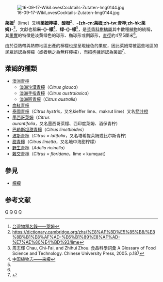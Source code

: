 {{NoteTA
| G1 = 餐飲
}}
{{Redirect|Lime}}
{{Redirect|莱姆|波兰科幻小说家|斯坦尼斯拉夫·莱姆}}
{{Automatic taxobox
| taxon = Citrus
| image = Limão_Citrus_Aurantifolia.JPG
| image_caption = 萊姆
| authority = L., 1753
}}

[[File:16-09-17-WikiLovesCocktails-Zutaten-Img0144.jpg|thumb]]

'''萊姆'''<ref>[http://taibnet.sinica.edu.tw/chi/taibnet_species_detail.php?name_code=418101 台灣物種名錄——萊姆]</ref>（lime）又稱'''萊姆檸檬'''、'''酸橙'''<ref>https://dictionary.cambridge.org/zhs/%E8%AF%8D%E5%85%B8/%E8%8B%B1%E8%AF%AD-%E6%B1%89%E8%AF%AD-%E7%AE%80%E4%BD%93/lime</ref>、'''-{zh-cn:莱姆;zh-tw:青檸;zh-hk:萊姆}-'''<ref>周志輝 Chau, Chi-Fai, and Zhihui Zhou. 食品科學詞彙 A Glossary of Food Science and Technology. Chinese University Press, 2005. p.187</ref>，文獻也稱'''来-{}-檬'''<ref name="eflora-cn">[http://frps.eflora.cn/frps/%E6%9D%A5%E6%AA%AC 中国植物志——来檬]</ref>、'''绿-{}-檬'''<ref name="eflora-cn"/>，是[[芸香科|芸香科]][[柑橘屬|柑橘屬]]其中數種[[植物|植物]]的統稱，其[[果實|果實]]的特徵是淡黄绿色的球形、椭球形或倒卵形，[[直徑|直徑]]約4至5厘米<ref name="eflora-cn"/>。

由於亞熱帶與熱帶地區出產的檸檬也是呈現綠色的果皮，因此萊姆常被這些地區的民眾誤認為檸檬（或者稱之為無籽檸檬），而把[[枸櫞|枸櫞]]誤認為萊姆<ref>{{Cite web|url=https://cooking23s.blogspot.tw/2016/08/lemon-lime.html|title=檸檬、萊姆的差異與如何分辨|accessdate=2016-08-19|author=|date=|work=cooking23s.blogspot.tw|publisher=|archive-url=https://web.archive.org/web/20160827043739/https://cooking23s.blogspot.tw/2016/08/lemon-lime.html|archive-date=2016-08-27|dead-url=yes}}</ref>。

== 萊姆的種類 ==
* [[澳洲青檸|澳洲青檸]]
** [[澳洲沙漠青檸|澳洲沙漠青檸]]（''Citrus glauca''）
** [[澳洲手指青檸|澳洲手指青檸]]（''Citrus australasica''）
** [[澳洲圓青檸|澳洲圓青檸]]（''Citrus australis''）
* [[血紅青檸|血紅青檸]]
* [[泰國青檸|泰國青檸]]（''Citrus hystrix''，又名kieffer lime、makrut lime）又名[[箭叶橙|箭叶橙]]
* [[墨西哥萊姆|墨西哥萊姆]]（''Citrus aurantifolia''，又名墨西哥萊檬、西印度萊姆、酒保青柠）
* [[巴勒斯坦甜青檸|巴勒斯坦甜青檸]]（''Citrus limettioides''）
* [[波斯青檸|波斯青檸]]（''Citrus × latifolia''，又名塔希提萊姆或比尔斯青柠）
* [[甜青檸|甜青檸]]（''Citrus limetta''，又名地中海甜柠檬）
* [[野生青檸|野生青檸]]（''Adelia ricinella''）
* [[雜交青檸|雜交青檸]]（''Citrus × floridana''，lime × kumquat）

== 參見 ==
* [[檸檬|檸檬]]

== 参考文献 ==
{{reflist}}

{{Authority control}}
{{Taxonbar}}

{{Citrus}}

[[Category:柑橘屬|Q]]
[[Category:精油|Q]]
[[Category:卡尔·林奈命名的生物分类|Q]]
[[Category:芸香科|Q]]